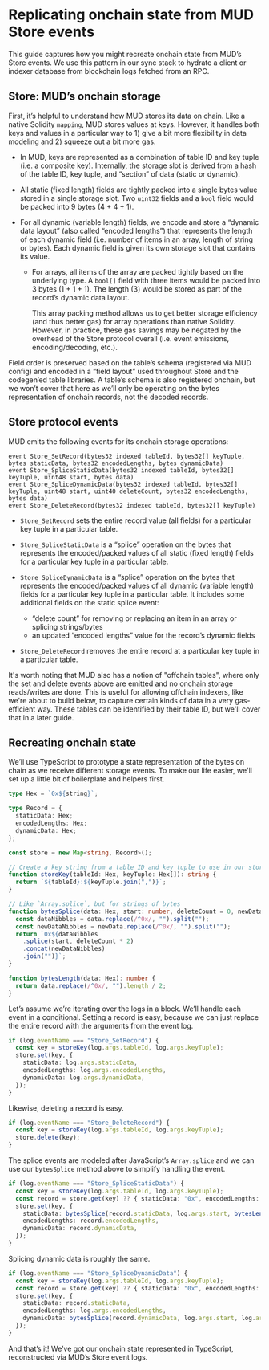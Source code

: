 # Replicating onchain state from MUD Store events

This guide captures how you might recreate onchain state from MUD’s Store events. We use this pattern in our sync stack to hydrate a client or indexer database from blockchain logs fetched from an RPC.

## Store: MUD’s onchain storage

First, it’s helpful to understand how MUD stores its data on chain. Like a native Solidity `mapping`, MUD stores values at keys. However, it handles both keys and values in a particular way to 1) give a bit more flexibility in data modeling and 2) squeeze out a bit more gas.

- In MUD, keys are represented as a combination of table ID and key tuple (i.e. a composite key). Internally, the storage slot is derived from a hash of the table ID, key tuple, and “section” of data (static or dynamic).
- All static (fixed length) fields are tightly packed into a single bytes value stored in a single storage slot. Two `uint32` fields and a `bool` field would be packed into 9 bytes (4 + 4 + 1).
- For all dynamic (variable length) fields, we encode and store a “dynamic data layout” (also called “encoded lengths”) that represents the length of each dynamic field (i.e. number of items in an array, length of string or bytes). Each dynamic field is given its own storage slot that contains its value.

  - For arrays, all items of the array are packed tightly based on the underlying type. A `bool[]` field with three items would be packed into 3 bytes (1 + 1 + 1). The length (3) would be stored as part of the record’s dynamic data layout.

    This array packing method allows us to get better storage efficiency (and thus better gas) for array operations than native Solidity. However, in practice, these gas savings may be negated by the overhead of the Store protocol overall (i.e. event emissions, encoding/decoding, etc.).

Field order is preserved based on the table’s schema (registered via MUD config) and encoded in a “field layout” used throughout Store and the codegen’ed table libraries. A table’s schema is also registered onchain, but we won’t cover that here as we’ll only be operating on the bytes representation of onchain records, not the decoded records.

## Store protocol events

MUD emits the following events for its onchain storage operations:

```solidity
event Store_SetRecord(bytes32 indexed tableId, bytes32[] keyTuple, bytes staticData, bytes32 encodedLengths, bytes dynamicData)
event Store_SpliceStaticData(bytes32 indexed tableId, bytes32[] keyTuple, uint48 start, bytes data)
event Store_SpliceDynamicData(bytes32 indexed tableId, bytes32[] keyTuple, uint48 start, uint40 deleteCount, bytes32 encodedLengths, bytes data)
event Store_DeleteRecord(bytes32 indexed tableId, bytes32[] keyTuple)
```

- `Store_SetRecord` sets the entire record value (all fields) for a particular key tuple in a particular table.
- `Store_SpliceStaticData` is a “splice” operation on the bytes that represents the encoded/packed values of all static (fixed length) fields for a particular key tuple in a particular table.
- `Store_SpliceDynamicData` is a “splice” operation on the bytes that represents the encoded/packed values of all dynamic (variable length) fields for a particular key tuple in a particular table. It includes some additional fields on the static splice event:

  - “delete count” for removing or replacing an item in an array or splicing strings/bytes
  - an updated “encoded lengths” value for the record’s dynamic fields

- `Store_DeleteRecord` removes the entire record at a particular key tuple in a particular table.

It's worth noting that MUD also has a notion of "offchain tables", where only the set and delete events above are emitted and no onchain storage reads/writes are done. This is useful for allowing offchain indexers, like we're about to build below, to capture certain kinds of data in a very gas-efficient way. These tables can be identified by their table ID, but we'll cover that in a later guide.

## Recreating onchain state

We’ll use TypeScript to prototype a state representation of the bytes on chain as we receive different storage events. To make our life easier, we'll set up a little bit of boilerplate and helpers first.

```ts
type Hex = `0x${string}`;

type Record = {
  staticData: Hex;
  encodedLengths: Hex;
  dynamicData: Hex;
};

const store = new Map<string, Record>();

// Create a key string from a table ID and key tuple to use in our store Map above
function storeKey(tableId: Hex, keyTuple: Hex[]): string {
  return `${tableId}:${keyTuple.join(",")}`;
}

// Like `Array.splice`, but for strings of bytes
function bytesSplice(data: Hex, start: number, deleteCount = 0, newData: Hex = "0x"): Hex {
  const dataNibbles = data.replace(/^0x/, "").split("");
  const newDataNibbles = newData.replace(/^0x/, "").split("");
  return `0x${dataNibbles
    .splice(start, deleteCount * 2)
    .concat(newDataNibbles)
    .join("")}`;
}

function bytesLength(data: Hex): number {
  return data.replace(/^0x/, "").length / 2;
}
```

Let’s assume we’re iterating over the logs in a block. We’ll handle each event in a conditional. Setting a record is easy, because we can just replace the entire record with the arguments from the event log.

```ts
if (log.eventName === "Store_SetRecord") {
  const key = storeKey(log.args.tableId, log.args.keyTuple);
  store.set(key, {
    staticData: log.args.staticData,
    encodedLengths: log.args.encodedLengths,
    dynamicData: log.args.dynamicData,
  });
}
```

Likewise, deleting a record is easy.

```ts
if (log.eventName === "Store_DeleteRecord") {
  const key = storeKey(log.args.tableId, log.args.keyTuple);
  store.delete(key);
}
```

The splice events are modeled after JavaScript’s `Array.splice` and we can use our `bytesSplice` method above to simplify handling the event.

```ts
if (log.eventName === "Store_SpliceStaticData") {
  const key = storeKey(log.args.tableId, log.args.keyTuple);
  const record = store.get(key) ?? { staticData: "0x", encodedLengths: "0x", dynamicData: "0x" };
  store.set(key, {
    staticData: bytesSplice(record.staticData, log.args.start, bytesLength(log.args.data), log.args.data),
    encodedLengths: record.encodedLengths,
    dynamicData: record.dynamicData,
  });
}
```

Splicing dynamic data is roughly the same.

```ts
if (log.eventName === "Store_SpliceDynamicData") {
  const key = storeKey(log.args.tableId, log.args.keyTuple);
  const record = store.get(key) ?? { staticData: "0x", encodedLengths: "0x", dynamicData: "0x" };
  store.set(key, {
    staticData: record.staticData,
    encodedLengths: log.args.encodedLengths,
    dynamicData: bytesSplice(record.dynamicData, log.args.start, log.args.deleteCount, log.args.data),
  });
}
```

And that’s it! We’ve got our onchain state represented in TypeScript, reconstructed via MUD’s Store event logs.
